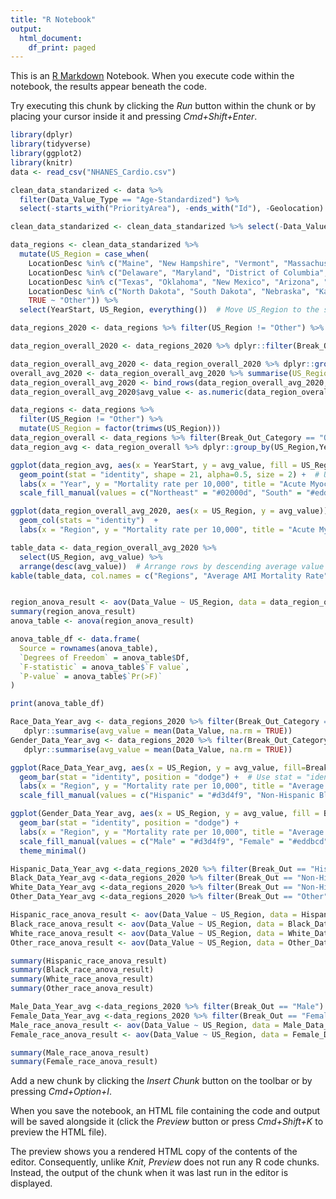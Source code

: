 ```yaml
---
title: "R Notebook"
output:
  html_document:
    df_print: paged
---
```


This is an [R Markdown](http://rmarkdown.rstudio.com) Notebook. When you execute code within the notebook, the results appear beneath the code. 

Try executing this chunk by clicking the *Run* button within the chunk or by placing your cursor inside it and pressing *Cmd+Shift+Enter*. 

```r
library(dplyr)
library(tidyverse)
library(ggplot2)
library(knitr)
data <- read_csv("NHANES_Cardio.csv")
```
```r
clean_data_standarized <- data %>% 
  filter(Data_Value_Type == "Age-Standardized") %>% 
  select(-starts_with("PriorityArea"), -ends_with("Id"), -Geolocation) %>% filter(is.na(Data_Value_Footnote)) %>% filter(Topic =="Acute Myocardial Infarction (Heart Attack)")

clean_data_standarized <- clean_data_standarized %>% select(-Data_Value_Footnote, -DataSource, -Data_Value_Footnote_Symbol)
```


```r
data_regions <- clean_data_standarized %>%
  mutate(US_Region = case_when(
    LocationDesc %in% c("Maine", "New Hampshire", "Vermont", "Massachusetts", "Rhode Island", "Connecticut", "New York", "New Jersey", "Pennsylvania") ~ "Northeast",
    LocationDesc %in% c("Delaware", "Maryland", "District of Columbia", "Virginia", "West Virginia", "North Carolina", "South Carolina", "Georgia", "Florida", "Kentucky", "Tennessee", "Alabama", "Mississippi", "Arkansas", "Louisiana", "Washington, DC") ~ "South",
    LocationDesc %in% c("Texas", "Oklahoma", "New Mexico", "Arizona", "California", "Nevada", "Utah", "Colorado", "Wyoming", "Montana", "Idaho", "Washington", "Oregon", "Alaska", "Hawaii") ~ "West",
    LocationDesc %in% c("North Dakota", "South Dakota", "Nebraska", "Kansas", "Minnesota", "Iowa", "Missouri", "Wisconsin", "Illinois", "Michigan", "Indiana", "Ohio") ~ "Midwest",
    TRUE ~ "Other")) %>% 
  select(YearStart, US_Region, everything())  # Move US_Region to the second position

data_regions_2020 <- data_regions %>% filter(US_Region != "Other") %>% mutate(US_Region = factor(trimws(US_Region))) %>% dplyr::filter(YearStart == "2020")

data_region_overall_2020 <- data_regions_2020 %>% dplyr::filter(Break_Out_Category == "Overall") %>% dplyr::select(-YearStart)

data_region_overall_avg_2020 <- data_region_overall_2020 %>% dplyr::group_by(US_Region) %>% dplyr::summarise(avg_value = mean(Data_Value)) 
overall_avg_2020 <- data_region_overall_avg_2020 %>% summarise(US_Region = "Overall", avg_value = mean(avg_value))
data_region_overall_avg_2020 <- bind_rows(data_region_overall_avg_2020, overall_avg_2020)
data_region_overall_avg_2020$avg_value <- as.numeric(data_region_overall_avg_2020$avg_value)
```

```r
data_regions <- data_regions %>% 
  filter(US_Region != "Other") %>%
  mutate(US_Region = factor(trimws(US_Region)))
data_region_overall <- data_regions %>% filter(Break_Out_Category == "Overall")
data_region_avg <- data_region_overall %>% dplyr::group_by(US_Region,YearStart) %>%  dplyr::summarise(avg_value = mean(Data_Value))

ggplot(data_region_avg, aes(x = YearStart, y = avg_value, fill = US_Region)) +
  geom_point(stat = "identity", shape = 21, alpha=0.5, size = 2) +  # Use stat = "identity" for scatter plot with filled circles
  labs(x = "Year", y = "Mortality rate per 10,000", title = "Acute Myocardial Infarction Mortality Rate in US per region from 2000 to 2020") +
  scale_fill_manual(values = c("Northeast" = "#02000d", "South" = "#eddbcd", "West" = "#a71f13", "Midwest" = "#c09bac", "Overall" = "#0f1b27")) +theme_minimal()
```


```r
ggplot(data_region_overall_avg_2020, aes(x = US_Region, y = avg_value)) +
  geom_col(stats = "identity")  +
  labs(x = "Region", y = "Mortality rate per 10,000", title = "Acute Myocardial Infarction Mortality Rate in America by Region in 2020")

table_data <- data_region_overall_avg_2020 %>%
  select(US_Region, avg_value) %>%
  arrange(desc(avg_value))  # Arrange rows by descending average value if needed
kable(table_data, col.names = c("Regions", "Average AMI Mortality Rate"), caption = "Acute Myocardial Infarction Mortality Rate in America by Region in 2020", format = "html")



```

```r
region_anova_result <- aov(Data_Value ~ US_Region, data = data_region_overall_2020)
summary(region_anova_result)
anova_table <- anova(region_anova_result)

anova_table_df <- data.frame(
  Source = rownames(anova_table),
  `Degrees of Freedom` = anova_table$Df,
  `F-statistic` = anova_table$`F value`,
  `P-value` = anova_table$`Pr(>F)`
)

print(anova_table_df)

```


```r
Race_Data_Year_avg <- data_regions_2020 %>% filter(Break_Out_Category == "Race") %>% group_by(US_Region,Break_Out)%>%
   dplyr::summarise(avg_value = mean(Data_Value, na.rm = TRUE))
Gender_Data_Year_avg <- data_regions_2020 %>% filter(Break_Out_Category == "Gender")%>% group_by(US_Region,Break_Out )%>%
   dplyr::summarise(avg_value = mean(Data_Value, na.rm = TRUE))
```

```r
ggplot(Race_Data_Year_avg, aes(x = US_Region, y = avg_value, fill=Break_Out)) +
  geom_bar(stat = "identity", position = "dodge") +  # Use stat = "identity" for bar heights to represent the calculated average
  labs(x = "Region", y = "Mortality rate per 10,000", title = "Average AMI Mortality Rate by Race and US Region in 2020", fill = "Race") +
  scale_fill_manual(values = c("Hispanic" = "#d3d4f9", "Non-Hispanic Black" = "#d9d9d9", "Non-Hispanic White" = "#0f1b27", "Other" = "#bfafaf")) +theme_minimal()

ggplot(Gender_Data_Year_avg, aes(x = US_Region, y = avg_value, fill = Break_Out)) +
  geom_bar(stat = "identity", position = "dodge") +
  labs(x = "Region", y = "Mortality rate per 10,000", title = "Average AMI Mortality Rate by Gender and US Region in 2020", fill = "Gender") +
  scale_fill_manual(values = c("Male" = "#d3d4f9", "Female" = "#eddbcd")) +
  theme_minimal()
```
```r

Hispanic_Data_Year_avg <-data_regions_2020 %>% filter(Break_Out == "Hispanic")
Black_Data_Year_avg <-data_regions_2020 %>% filter(Break_Out == "Non-Hispanic Black")
White_Data_Year_avg <-data_regions_2020 %>% filter(Break_Out == "Non-Hispanic White")
Other_Data_Year_avg <-data_regions_2020 %>% filter(Break_Out == "Other")

Hispanic_race_anova_result <- aov(Data_Value ~ US_Region, data = Hispanic_Data_Year_avg)
Black_race_anova_result <- aov(Data_Value ~ US_Region, data = Black_Data_Year_avg)
White_race_anova_result <- aov(Data_Value ~ US_Region, data = White_Data_Year_avg)
Other_race_anova_result <- aov(Data_Value ~ US_Region, data = Other_Data_Year_avg)

summary(Hispanic_race_anova_result)
summary(Black_race_anova_result)
summary(White_race_anova_result)
summary(Other_race_anova_result)
```

```r
Male_Data_Year_avg <-data_regions_2020 %>% filter(Break_Out == "Male")
Female_Data_Year_avg <-data_regions_2020 %>% filter(Break_Out == "Female")
Male_race_anova_result <- aov(Data_Value ~ US_Region, data = Male_Data_Year_avg)
Female_race_anova_result <- aov(Data_Value ~ US_Region, data = Female_Data_Year_avg)

summary(Male_race_anova_result)
summary(Female_race_anova_result)
```


Add a new chunk by clicking the *Insert Chunk* button on the toolbar or by pressing *Cmd+Option+I*.

When you save the notebook, an HTML file containing the code and output will be saved alongside it (click the *Preview* button or press *Cmd+Shift+K* to preview the HTML file). 

The preview shows you a rendered HTML copy of the contents of the editor. Consequently, unlike *Knit*, *Preview* does not run any R code chunks. Instead, the output of the chunk when it was last run in the editor is displayed.

